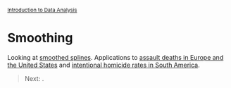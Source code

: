 <style>@import url(style.css);</style>
<small>[Introduction to Data Analysis](index.html)</small>

# Smoothing

Looking at [smoothed splines](http://www.johnmarquess.com/?p=111). Applications to [assault deaths in Europe and the United States](https://github.com/kjhealy/assault-deaths/blob/master/assault-2010.r) and [intentional homicide rates in South America](http://www.quantumforest.com/2012/02/revisiting-homicide-rates/).

> Next: .
